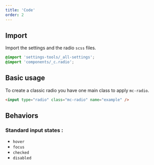 ```yaml
---
title: 'Code'
order: 2
---
```


## Import

Import the settings and the radio `scss` files.

```css
@import 'settings-tools/_all-settings';
@import 'components/_c.radio';
```

## Basic usage

To create a classic radio you have one main class to apply `mc-radio`.

```html
<input type="radio" class="mc-radio" name="example" />
```

<Preview path="radio-default" />

## Behaviors

### Standard input states :

- `hover`
- `focus`
- `checked`
- `disabled`

<Preview path="radio-state" />
